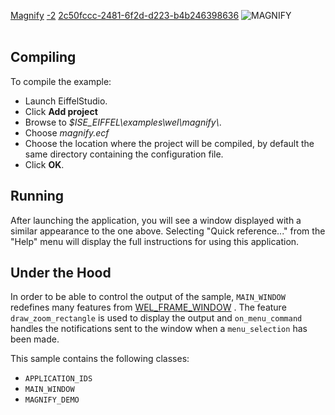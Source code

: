 [[Property:title|Magnify]]
[[Property:weight|-2]]
[[Property:uuid|2c50fccc-2481-6f2d-d223-b4b246398636]]
[[Image:magnify|MAGNIFY]]  <br/>
<br/>

==Compiling==

To compile the example: 
* Launch EiffelStudio. 
* Click '''Add project'''
* Browse to ''$ISE_EIFFEL\examples\wel\magnify\''. 
* Choose ''magnify.ecf''
* Choose the location where the project will be compiled, by default the same directory containing the configuration file. 
* Click '''OK'''. 

==Running==
After launching the application, you will see a window displayed with a similar appearance to the one above. Selecting "Quick reference..." from the "Help" menu will display the full instructions for using this application. 
==Under the Hood==

In order to be able to control the output of the sample, <code>MAIN_WINDOW</code> redefines many features from [[ref:libraries/wel/reference/wel_frame_window_chart|WEL_FRAME_WINDOW]] . The feature <code>draw_zoom_rectangle</code> is used to display the output and <code>on_menu_command</code> handles the notifications sent to the window when a <code>menu_selection</code> has been made.

This sample contains the following classes: 
* <code>APPLICATION_IDS</code>
* <code>MAIN_WINDOW</code>
* <code>MAGNIFY_DEMO</code>





